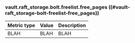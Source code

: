 ### vault.raft_storage.bolt.freelist.free_pages ((#vault-raft_storage-bolt-freelist-free_pages))

Metric type | Value | Description
----------- | ----- | -----------
BLAH     | BLAH    | BLAH